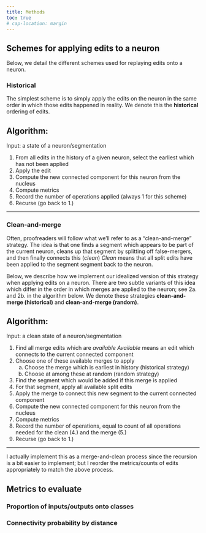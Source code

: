 ```yaml
---
title: Methods
toc: true
# cap-location: margin
---
```


## Schemes for applying edits to a neuron

Below, we detail the different schemes used for replaying edits onto a neuron.

### Historical

The simplest scheme is to simply apply the edits on the neuron in the same order in 
which those edits happened in reality. We denote this the **historical** ordering of edits.

**Algorithm:**
---

Input: a state of a neuron/segmentation

1. From all edits in the history of a given neuron, select the earliest which has not been applied
2. Apply the edit
3. Compute the new connected component for this neuron from the nucleus
4. Compute metrics
5. Record the number of operations applied (always 1 for this scheme)
6. Recurse (go back to 1.)

---

### Clean-and-merge

Often, proofreaders will follow what we'll refer to as a "clean-and-merge" strategy. The
idea is that one finds a segment which appears to be part of the current neuron, cleans
up that segment by splitting off false-mergers, and then finally connects this (*clean*) [*Clean* means that all split edits have been applied to the segment]{.aside} segment back to the neuron.

Below, we describe how we implement our idealized version of this strategy when applying
edits on a neuron. There are two subtle variants of this idea which differ in the order 
in which merges are applied to the neuron; see 2a. and 2b. in the algorithm below. We
denote these strategies **clean-and-merge (historical)** and **clean-and-merge (random)**.

**Algorithm:**
---

Input: a clean state of a neuron/segmentation

1. Find all merge edits which are *available* [*Available* means an edit which connects to the current connected component]{.aside}
2. Choose one of these available merges to apply
   a. Choose the merge which is earliest in history (historical strategy)
   b. Choose at among these at random (random strategy)
3. Find the segment which would be added if this merge is applied
4. For that segment, apply all available split edits
5. Apply the merge to connect this new segment to the current connected component
6. Compute the new connected component for this neuron from the nucleus
7. Compute metrics
8. Record the number of operations, equal to count of all operations needed for the clean (4.) and the merge (5.)
9. Recurse (go back to 1.)
 
---

::: {.callout-note}
I actually implement this as a merge-and-clean process since the recursion is a bit 
easier to implement; but I reorder the metrics/counts of edits appropriately to match
the above process. 
:::


## Metrics to evaluate

### Proportion of inputs/outputs onto classes

### Connectivity probability by distance